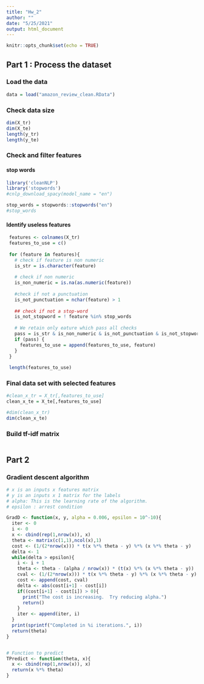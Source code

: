 ```yaml
---
title: "Hw_2"
author: ""
date: "5/25/2021"
output: html_document
---
```


```r
knitr::opts_chunk$set(echo = TRUE)
```

## Part 1 : Process the dataset

### Load the data 
```r
data = load("amazon_review_clean.RData")
```

### Check data size 
```r
dim(X_tr)
dim(X_te)
length(y_tr)
length(y_te)
```


### Check and filter features 
#### stop words
```r
library('cleanNLP')
library('stopwords')
#cnlp_download_spacy(model_name = "en")

stop_words = stopwords::stopwords("en")
#stop_words

```

#### Identify useless features 
```r

 features <- colnames(X_tr)
 features_to_use = c()
 
 for (feature in features){
   # check if feature is non numeric 
   is_str = is.character(feature)  
   
   # check if non numeric 
   is_non_numeric = is.na(as.numeric(feature))
   
   #check if not a punctuation
   is_not_punctuation = nchar(feature) > 1
   
   ## check if not a stop-word
   is_not_stopword = ! feature %in% stop_words
   
   # We retain only eature which pass all checks
   pass = is_str & is_non_numeric & is_not_punctuation & is_not_stopword
   if (pass) {
     features_to_use = append(features_to_use, feature)
   }
 }
 
 length(features_to_use)
```


### Final data set with  selected features 

```r
#clean_x_tr = X_tr[,features_to_use]
clean_x_te = X_te[,features_to_use]
```

```r
#dim(clean_x_tr)
dim(clean_x_te)
```

### Build tf-idf matrix 

```r

```


## Part 2

### Gradient descent algorithm

```r
# x is an inputs x features matrix
# y is an inputs x 1 matrix for the labels 
# alpha: This is the learning rate of the algorithm.
# epsilon : arrest condition 

GradD <- function(x, y, alpha = 0.006, epsilon = 10^-10){
  iter <- 0
  i <- 0
  x <- cbind(rep(1,nrow(x)), x)
  theta <- matrix(c(1,1),ncol(x),1)
  cost <- (1/(2*nrow(x))) * t(x %*% theta - y) %*% (x %*% theta - y)
  delta <- 1
  while(delta > epsilon){
    i <- i + 1
    theta <- theta - (alpha / nrow(x)) * (t(x) %*% (x %*% theta - y))
    cval <- (1/(2*nrow(x))) * t(x %*% theta - y) %*% (x %*% theta - y)
    cost <- append(cost, cval)
    delta <- abs(cost[i+1] - cost[i])
    if((cost[i+1] - cost[i]) > 0){
      print("The cost is increasing.  Try reducing alpha.")
      return()
    }
    iter <- append(iter, i)
  }
  print(sprintf("Completed in %i iterations.", i))
  return(theta)
}


# Function to predict 
TPredict <- function(theta, x){
  x <- cbind(rep(1,nrow(x)), x)
  return(x %*% theta)
}

```

